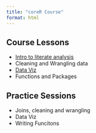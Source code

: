 ```yaml
---
title: "coreR Course"
format: html
---
```


## Course Lessons 
- [Intro to literate analysis](docs/literateAnalysis.html)
- Cleaning and Wrangling data 
- [Data Viz](docs/data_viz.html) 
- Functions and Packages 



## Practice Sessions 
- Joins, cleaning and wrangling 
- Data Viz
- Writing Funcitons
